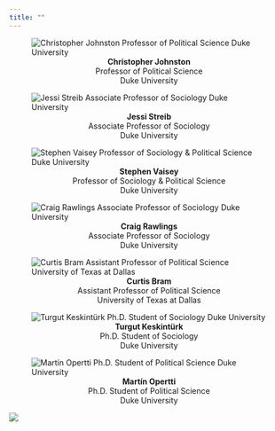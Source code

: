 ```yaml
---
title: ""
---
```


```{=html}
<style>
  body {
  background-image: url(./docs/_blank.png);
  background-size: cover;
  background-repeat: no-repeat;
}
  figcaption {
  margin: auto;
  text-align: center;
}
</style>
<meta name="robots" content="noindex">
```
::: {layout-ncol="4"}
![[Christopher Johnston]{style="font-weight: bold;"}<br> [Professor of Political Science]{style="font-size: 14px;"}<br> [Duke University]{style="font-size: 14px;"}](docs/CJ.jpg)

![[Jessi Streib]{style="font-weight: bold;"}<br> [Associate Professor of Sociology]{style="font-size: 14px;"}<br> [Duke University]{style="font-size: 14px;"}](docs/JS.jpg)

![[Stephen Vaisey]{style="font-weight: bold;"}<br> [Professor of Sociology & Political Science]{style="font-size: 14px;"}<br> [Duke University]{style="font-size: 14px;"}](docs/SV.jpg)

![[Craig Rawlings]{style="font-weight: bold;"}<br> [Associate Professor of Sociology]{style="font-size: 14px;"}<br> [Duke University]{style="font-size: 14px;"}](docs/CR.jpg)

![[Curtis Bram]{style="font-weight: bold;"}<br> [Assistant Professor of Political Science]{style="font-size: 14px;"}<br> [University of Texas at Dallas]{style="font-size: 14px;"}](docs/CB.jpg)

![[Turgut Keskintürk]{style="font-weight: bold;"}<br> [Ph.D. Student of Sociology]{style="font-size: 14px;"}<br> [Duke University]{style="font-size: 14px;"}](docs/TK.jpg)

![[Martín Opertti]{style="font-weight: bold;"}<br> [Ph.D. Student of Political Science]{style="font-size: 14px;"}<br> [Duke University]{style="font-size: 14px;"}](docs/MO.jpg)

![](docs/_blank.png)
:::
